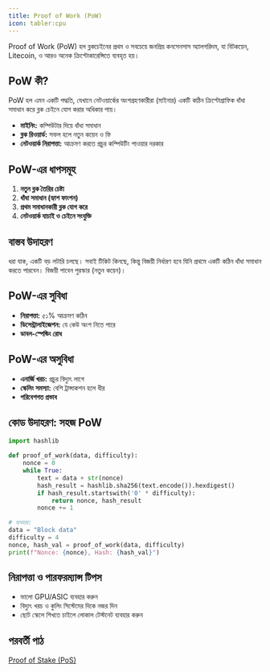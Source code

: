 ```yaml
---
title: Proof of Work (PoW)
icon: tabler:cpu
---
```


Proof of Work (PoW) হল ব্লকচেইনের প্রথম ও সবচেয়ে জনপ্রিয় কনসেনসাস অ্যালগরিদম, যা বিটকয়েন, Litecoin, ও আরও অনেক ক্রিপ্টোকারেন্সিতে ব্যবহৃত হয়।

## PoW কী?

PoW হল এমন একটি পদ্ধতি, যেখানে নেটওয়ার্কের অংশগ্রহণকারীরা (মাইনার) একটি কঠিন ক্রিপ্টোগ্রাফিক ধাঁধা সমাধান করে ব্লক চেইনে যোগ করার অধিকার পায়।

- **মাইনিং:** কম্পিউটার দিয়ে ধাঁধা সমাধান
- **ব্লক রিওয়ার্ড:** সফল হলে নতুন কয়েন ও ফি
- **নেটওয়ার্ক নিরাপত্তা:** আক্রমণ করতে প্রচুর কম্পিউটিং পাওয়ার দরকার

## PoW-এর ধাপসমূহ

1. **নতুন ব্লক তৈরির চেষ্টা**
2. **ধাঁধা সমাধান (হ্যাশ ফাংশন)**
3. **প্রথম সমাধানকারী ব্লক যোগ করে**
4. **নেটওয়ার্ক যাচাই ও চেইনে সংযুক্তি**

## বাস্তব উদাহরণ

ধরা যাক, একটি বড় লটারি চলছে। সবাই টিকিট কিনছে, কিন্তু বিজয়ী নির্ধারণ হবে যিনি প্রথমে একটি কঠিন ধাঁধা সমাধান করতে পারবেন। বিজয়ী পাবেন পুরস্কার (নতুন কয়েন)।

## PoW-এর সুবিধা

- **নিরাপত্তা:** ৫১% আক্রমণ কঠিন
- **ডিসেন্ট্রালাইজেশন:** যে কেউ অংশ নিতে পারে
- **ডাবল-স্পেন্ডিং রোধ**

## PoW-এর অসুবিধা

- **এনার্জি খরচ:** প্রচুর বিদ্যুৎ লাগে
- **স্কেলিং সমস্যা:** বেশি ট্রান্সাকশন হলে ধীর
- **পরিবেশগত প্রভাব**

## কোড উদাহরণ: সহজ PoW

```python
import hashlib

def proof_of_work(data, difficulty):
    nonce = 0
    while True:
        text = data + str(nonce)
        hash_result = hashlib.sha256(text.encode()).hexdigest()
        if hash_result.startswith('0' * difficulty):
            return nonce, hash_result
        nonce += 1

# ব্যবহার:
data = "Block data"
difficulty = 4
nonce, hash_val = proof_of_work(data, difficulty)
print(f"Nonce: {nonce}, Hash: {hash_val}")
```

## নিরাপত্তা ও পারফরম্যান্স টিপস

- ভালো GPU/ASIC ব্যবহার করুন
- বিদ্যুৎ খরচ ও কুলিং সিস্টেমের দিকে নজর দিন
- ছোট স্কেলে শিখতে চাইলে লোকাল টেস্টনেট ব্যবহার করুন

## পরবর্তী পাঠ

[Proof of Stake (PoS)](/blockchain/pos)
